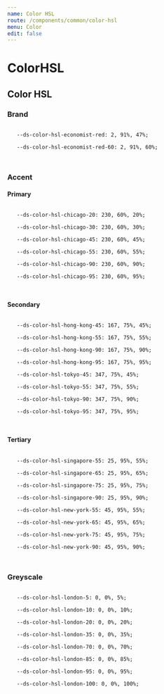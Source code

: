 ```yaml
---
name: Color HSL
route: /components/common/color-hsl
menu: Color
edit: false
---
```



# ColorHSL
## Color HSL

### Brand
<Playground>
  <code>
  <span style={{backgroundColor: 'hsl(var(--ds-color-hsl-economist-red))', borderRadius: '100%', display: 'inline-block', height: '20px', width: '20px', verticalAlign: 'middle'}}></span> --ds-color-hsl-economist-red: 2, 91%, 47%;<br />
  <span style={{backgroundColor: 'hsl(var(--ds-color-hsl-economist-red-60))', borderRadius: '100%', display: 'inline-block', height: '20px', width: '20px', verticalAlign: 'middle'}}></span> --ds-color-hsl-economist-red-60: 2, 91%, 60%;<br />
  </code>
</Playground>

### Accent
#### Primary
<Playground>
  <code>
  <span style={{backgroundColor: 'hsl(var(--ds-color-hsl-chicago-20))', borderRadius: '100%', display: 'inline-block', height: '20px', width: '20px', verticalAlign: 'middle'}}></span> --ds-color-hsl-chicago-20: 230, 60%, 20%;<br />
  <span style={{backgroundColor: 'hsl(var(--ds-color-hsl-chicago-30))', borderRadius: '100%', display: 'inline-block', height: '20px', width: '20px', verticalAlign: 'middle'}}></span> --ds-color-hsl-chicago-30: 230, 60%, 30%;<br />
  <span style={{backgroundColor: 'hsl(var(--ds-color-hsl-chicago-45))', borderRadius: '100%', display: 'inline-block', height: '20px', width: '20px', verticalAlign: 'middle'}}></span> --ds-color-hsl-chicago-45: 230, 60%, 45%;<br />
  <span style={{backgroundColor: 'hsl(var(--ds-color-hsl-chicago-55))', borderRadius: '100%', display: 'inline-block', height: '20px', width: '20px', verticalAlign: 'middle'}}></span> --ds-color-hsl-chicago-55: 230, 60%, 55%;<br />
  <span style={{backgroundColor: 'hsl(var(--ds-color-hsl-chicago-90))', borderRadius: '100%', display: 'inline-block', height: '20px', width: '20px', verticalAlign: 'middle'}}></span> --ds-color-hsl-chicago-90: 230, 60%, 90%;<br />
  <span style={{backgroundColor: 'hsl(var(--ds-color-hsl-chicago-95))', borderRadius: '100%', display: 'inline-block', height: '20px', width: '20px', verticalAlign: 'middle'}}></span> --ds-color-hsl-chicago-95: 230, 60%, 95%;<br />
  </code>
</Playground>

#### Secondary
<Playground>
  <code>
  <span style={{backgroundColor: 'hsl(var(--ds-color-hsl-hong-kong-45))', borderRadius: '100%', display: 'inline-block', height: '20px', width: '20px', verticalAlign: 'middle'}}></span> --ds-color-hsl-hong-kong-45: 167, 75%, 45%;<br />
  <span style={{backgroundColor: 'hsl(var(--ds-color-hsl-hong-kong-55))', borderRadius: '100%', display: 'inline-block', height: '20px', width: '20px', verticalAlign: 'middle'}}></span> --ds-color-hsl-hong-kong-55: 167, 75%, 55%;<br />
  <span style={{backgroundColor: 'hsl(var(--ds-color-hsl-hong-kong-90))', borderRadius: '100%', display: 'inline-block', height: '20px', width: '20px', verticalAlign: 'middle'}}></span> --ds-color-hsl-hong-kong-90: 167, 75%, 90%;<br />
  <span style={{backgroundColor: 'hsl(var(--ds-color-hsl-hong-kong-95))', borderRadius: '100%', display: 'inline-block', height: '20px', width: '20px', verticalAlign: 'middle'}}></span> --ds-color-hsl-hong-kong-95: 167, 75%, 95%;<br />
  <span style={{backgroundColor: 'hsl(var(--ds-color-hsl-tokyo-45))', borderRadius: '100%', display: 'inline-block', height: '20px', width: '20px', verticalAlign: 'middle'}}></span> --ds-color-hsl-tokyo-45: 347, 75%, 45%;<br />
  <span style={{backgroundColor: 'hsl(var(--ds-color-hsl-tokyo-55))', borderRadius: '100%', display: 'inline-block', height: '20px', width: '20px', verticalAlign: 'middle'}}></span> --ds-color-hsl-tokyo-55: 347, 75%, 55%;<br />
  <span style={{backgroundColor: 'hsl(var(--ds-color-hsl-tokyo-90))', borderRadius: '100%', display: 'inline-block', height: '20px', width: '20px', verticalAlign: 'middle'}}></span> --ds-color-hsl-tokyo-90: 347, 75%, 90%;<br />
  <span style={{backgroundColor: 'hsl(var(--ds-color-hsl-tokyo-95))', borderRadius: '100%', display: 'inline-block', height: '20px', width: '20px', verticalAlign: 'middle'}}></span> --ds-color-hsl-tokyo-95: 347, 75%, 95%;<br />
  </code>
</Playground>

#### Tertiary
<Playground>
  <code>
  <span style={{backgroundColor: 'hsl(var(--ds-color-hsl-singapore-55))', borderRadius: '100%', display: 'inline-block', height: '20px', width: '20px', verticalAlign: 'middle'}}></span> --ds-color-hsl-singapore-55: 25, 95%, 55%;<br />
  <span style={{backgroundColor: 'hsl(var(--ds-color-hsl-singapore-65))', borderRadius: '100%', display: 'inline-block', height: '20px', width: '20px', verticalAlign: 'middle'}}></span> --ds-color-hsl-singapore-65: 25, 95%, 65%;<br />
  <span style={{backgroundColor: 'hsl(var(--ds-color-hsl-singapore-75))', borderRadius: '100%', display: 'inline-block', height: '20px', width: '20px', verticalAlign: 'middle'}}></span> --ds-color-hsl-singapore-75: 25, 95%, 75%;<br />
  <span style={{backgroundColor: 'hsl(var(--ds-color-hsl-singapore-90))', borderRadius: '100%', display: 'inline-block', height: '20px', width: '20px', verticalAlign: 'middle'}}></span> --ds-color-hsl-singapore-90: 25, 95%, 90%;<br />
  <span style={{backgroundColor: 'hsl(var(--ds-color-hsl-new-york-55))', borderRadius: '100%', display: 'inline-block', height: '20px', width: '20px', verticalAlign: 'middle'}}></span> --ds-color-hsl-new-york-55: 45, 95%, 55%;<br />
  <span style={{backgroundColor: 'hsl(var(--ds-color-hsl-new-york-65))', borderRadius: '100%', display: 'inline-block', height: '20px', width: '20px', verticalAlign: 'middle'}}></span> --ds-color-hsl-new-york-65: 45, 95%, 65%;<br />
  <span style={{backgroundColor: 'hsl(var(--ds-color-hsl-new-york-75))', borderRadius: '100%', display: 'inline-block', height: '20px', width: '20px', verticalAlign: 'middle'}}></span> --ds-color-hsl-new-york-75: 45, 95%, 75%;<br />
  <span style={{backgroundColor: 'hsl(var(--ds-color-hsl-new-york-90))', borderRadius: '100%', display: 'inline-block', height: '20px', width: '20px', verticalAlign: 'middle'}}></span> --ds-color-hsl-new-york-90: 45, 95%, 90%;<br />
  </code>
</Playground>

### Greyscale
<Playground>
  <code>
  <span style={{backgroundColor: 'hsl(var(--ds-color-hsl-london-5))', borderRadius: '100%', display: 'inline-block', height: '20px', width: '20px', verticalAlign: 'middle'}}></span> --ds-color-hsl-london-5: 0, 0%, 5%;<br />
  <span style={{backgroundColor: 'hsl(var(--ds-color-hsl-london-10))', borderRadius: '100%', display: 'inline-block', height: '20px', width: '20px', verticalAlign: 'middle'}}></span> --ds-color-hsl-london-10: 0, 0%, 10%;<br />
  <span style={{backgroundColor: 'hsl(var(--ds-color-hsl-london-20))', borderRadius: '100%', display: 'inline-block', height: '20px', width: '20px', verticalAlign: 'middle'}}></span> --ds-color-hsl-london-20: 0, 0%, 20%;<br />
  <span style={{backgroundColor: 'hsl(var(--ds-color-hsl-london-35))', borderRadius: '100%', display: 'inline-block', height: '20px', width: '20px', verticalAlign: 'middle'}}></span> --ds-color-hsl-london-35: 0, 0%, 35%;<br />
  <span style={{backgroundColor: 'hsl(var(--ds-color-hsl-london-70))', borderRadius: '100%', display: 'inline-block', height: '20px', width: '20px', verticalAlign: 'middle'}}></span> --ds-color-hsl-london-70: 0, 0%, 70%;<br />
  <span style={{backgroundColor: 'hsl(var(--ds-color-hsl-london-85))', borderRadius: '100%', display: 'inline-block', height: '20px', width: '20px', verticalAlign: 'middle'}}></span> --ds-color-hsl-london-85: 0, 0%, 85%;<br />
  <span style={{backgroundColor: 'hsl(var(--ds-color-hsl-london-95))', borderRadius: '100%', display: 'inline-block', height: '20px', width: '20px', verticalAlign: 'middle'}}></span> --ds-color-hsl-london-95: 0, 0%, 95%;<br />
  <span style={{backgroundColor: 'hsl(var(--ds-color-hsl-london-100))', borderRadius: '100%', display: 'inline-block', height: '20px', width: '20px', verticalAlign: 'middle'}}></span> --ds-color-hsl-london-100: 0, 0%, 100%;<br />
  </code>
</Playground>
